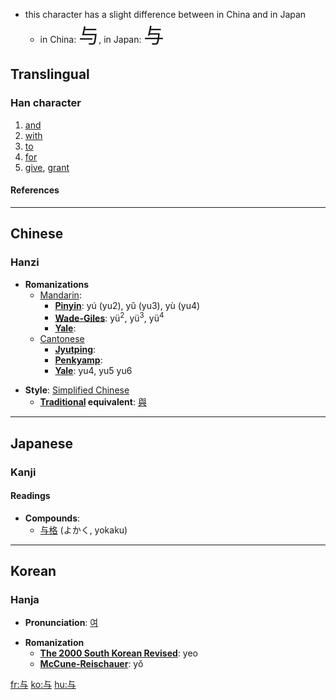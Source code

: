 *this character has a slight difference between in China and in Japan
**in China: <font size="6"><font lang="zh">与</font></font>, in Japan: <font size="6"><font lang="ja">与</font></font>
{{see|與}}<!-- may be replaced by zh-forms -->

==Translingual==
===Han character===
{{Han char|rad=一|as=03|sn=4|four=2140<sub>7</sub>|canj=卜尸一 (YSM)}}
# [[and]]
# [[with]]
# [[to]]
# [[for]]
# [[give]], [[grant]]
====References====
{{Han ref|kx=0077.010|dkj=00020|dj=0154.010|hdz=10005.030|uh=4E0E|ud=19982|bh=C94F|bd=51535}}

----
==Chinese==
===Hanzi===


* '''Romanizations'''
** [[Mandarin]]:
*** '''[[Pinyin]]''': yú (yu2), yǔ (yu3), yù (yu4)
*** '''[[Wade-Giles]]''': yü<sup>2</sup>, yü<sup>3</sup>, yü<sup>4</sup>
*** '''[[Yale]]''': 
**[[Cantonese]]
***'''[[Jyutping]]''':
***'''[[Penkyamp]]''': 
***'''[[Yale]]''': yu4, yu5 yu6

* '''Style''': [[Simplified Chinese]] 
** '''[[Traditional Chinese|Traditional]] equivalent''': [[與]]


----
==Japanese==
===Kanji===


{{ja-kanji|grade=|rs=一03}}
====Readings====
{{ja-readings|on=[[よ]] (yo)|kun=[[あたえる]] (ataeru), [[くみする]] (kumisuru), [[ともに]] (tomoni)}}

* '''Compounds''':
**[[与格]] (よかく, yokaku)


----
==Korean==
===Hanja===

* '''Pronunciation''': [[여]]

* '''Romanization'''
** '''[[The 2000 South Korean Revised Romanization|The 2000 South Korean Revised]]''': yeo
** '''[[McCune-Reischauer]]''': yŏ


[[fr:与]]
[[ko:与]]
[[hu:与]]